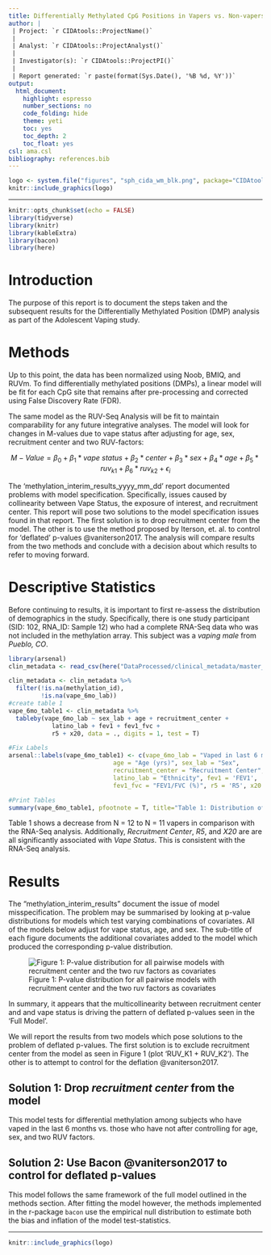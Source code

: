 ```yaml
---
title: Differentially Methylated CpG Positions in Vapers vs. Non-vapers
author: |
 | Project: `r CIDAtools::ProjectName()`
 |
 | Analyst: `r CIDAtools::ProjectAnalyst()`
 |
 | Investigator(s): `r CIDAtools::ProjectPI()`
 |
 | Report generated: `r paste(format(Sys.Date(), '%B %d, %Y'))`
output:
  html_document:
    highlight: espresso
    number_sections: no
    code_folding: hide
    theme: yeti
    toc: yes
    toc_depth: 2
    toc_float: yes
csl: ama.csl
bibliography: references.bib
---
```


```r
logo <- system.file("figures", "sph_cida_wm_blk.png", package="CIDAtools")
knitr::include_graphics(logo)
```

------------------------------------------------------------------------

```r
knitr::opts_chunk$set(echo = FALSE)
library(tidyverse)
library(knitr)
library(kableExtra)
library(bacon)
library(here)
```

# Introduction

The purpose of this report is to document the steps taken and the subsequent results for the Differentially Methylated Position (DMP) analysis as part of the Adolescent Vaping study.

# Methods

Up to this point, the data has been normalized using Noob, BMIQ, and RUVm. To find differentially methylated positions (DMPs), a linear model will be fit for each CpG site that remains after pre-processing and corrected using False Discovery Rate (FDR).

The same model as the RUV-Seq Analysis will be fit to maintain comparability for any future integrative analyses. The model will look for changes in M-values due to vape status after adjusting for age, sex, recruitment center and two RUV-factors:

$$M-Value = \beta_0 + \beta_1 * vape \ status + \beta_2 * center + \beta_3* sex + \beta_4 * age + \beta_5 * ruv_{k1} + \beta_6 * ruv_{k2} + \epsilon_i$$

The 'methylation_interim_results_yyyy_mm_dd' report documented problems with model specification. Specifically, issues caused by collinearity between Vape Status, the exposure of interest, and recruitment center. This report will pose two solutions to the model specification issues found in that report. The first solution is to drop recruitment center from the model. The other is to use the method proposed by Iterson, et. al. to control for 'deflated' p-values @vaniterson2017. The analysis will compare results from the two methods and conclude with a decision about which results to refer to moving forward.

# Descriptive Statistics

Before continuing to results, it is important to first re-assess the distribution of demographics in the study. Specifically, there is one study participant (SID: 102, RNA_ID: Sample 12) who had a complete RNA-Seq data who was not included in the methylation array. This subject was a *vaping* *male* from *Pueblo, CO*.

```r
library(arsenal)
clin_metadata <- read_csv(here("DataProcessed/clinical_metadata/master_clinical_metadata_2022_09_02.csv"), show_col_types = F)

clin_metadata <- clin_metadata %>% 
  filter(!is.na(methylation_id),
         !is.na(vape_6mo_lab))
#create table 1
vape_6mo_table1 <- clin_metadata %>% 
  tableby(vape_6mo_lab ~ sex_lab + age + recruitment_center + 
            latino_lab + fev1 + fev1_fvc + 
            r5 + x20, data = ., digits = 1, test = T)

#Fix Labels
arsenal::labels(vape_6mo_table1) <- c(vape_6mo_lab = "Vaped in last 6 months", 
                             age = "Age (yrs)", sex_lab = "Sex", 
                             recruitment_center = "Recruitment Center", 
                             latino_lab = "Ethnicity", fev1 = 'FEV1',
                             fev1_fvc = "FEV1/FVC (%)", r5 = 'R5', x20 = 'X20')

#Print Tables
summary(vape_6mo_table1, pfootnote = T, title="Table 1: Distribution of demographic variables for the subjects included in the methylation analysis. A test for association with vape status is included for each variable.")
```

Table 1 shows a decrease from N = 12 to N = 11 vapers in comparison with the RNA-Seq analysis. Additionally, *Recruitment Center*, *R5*, and *X20* are are all significantly associated with *Vape Status*. This is consistent with the RNA-Seq analysis.

# Results

The "methylation_interim_results" document the issue of model misspecification. The problem may be summarised by looking at p-value distributions for models which test varying combinations of covariates. All of the models below adjust for vape status, age, and sex. The sub-title of each figure documents the additional covariates added to the model which produced the corresponding p-value distribution.

![Figure 1: P-value distribution for all pairwise models with recruitment center and the two ruv factors as covariates](All_mod_pval_distributions.jpeg)

In summary, it appears that the multicollinearity between recruitment center and and vape status is driving the pattern of deflated p-values seen in the 'Full Model'.

We will report the results from two models which pose solutions to the problem of deflated p-values. The first solution is to exclude recruitment center from the model as seen in Figure 1 (plot 'RUV_K1 + RUV_K2'). The other is to attempt to control for the deflation @vaniterson2017.

## Solution 1: Drop *recruitment center* from the model

This model tests for differential methylation among subjects who have vaped in the last 6 months vs. those who have not after controlling for age, sex, and two RUV factors.

## Solution 2: Use Bacon @vaniterson2017 to control for deflated p-values

This model follows the same framework of the full model outlined in the methods section. After fitting the model however, the methods implemented in the r-package `bacon` use the empirical null distribution to estimate both the bias and inflation of the model test-statistics.

<!-- footer -->

------------------------------------------------------------------------

```r
knitr::include_graphics(logo)
```
